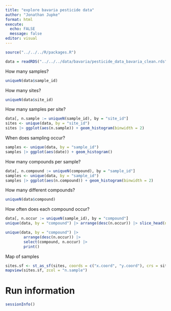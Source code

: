 ```yaml
---
title: "explore bavaria pesticide data"
author: "Jonathan Jupke"
format: html
execute: 
  echo: FALSE
  message: false
editor: visual
---
```


```r
source("../../../R/packages.R")
```

```r
data = readRDS("../../../data/bavaria/pesticide_data_bavaria_clean.rds")
```

How many samples?

```r
uniqueN(data$sample_id)
```

How many sites?

```r
uniqueN(data$site_id)
```

How many samples per site?

```r
data[, n.sample := uniqueN(sample_id), by = "site_id"]
sites <- unique(data, by = "site_id")
sites |> ggplot(aes(n.sample)) + geom_histogram(binwidth = 2)
```

When does sampling occur?

```r
samples <- unique(data, by = "sample_id")
samples |> ggplot(aes(date)) + geom_histogram()
```

How many compounds per sample?

```r
data[, n.compound := uniqueN(compound), by = "sample_id"]
samples <- unique(data, by = "sample_id")
samples |> ggplot(aes(n.compound)) + geom_histogram(binwidth = 2)
```

How many different compounds?

```r
uniqueN(data$compound)
```

How often does each compound occur?

```r
data[, n.occur := uniqueN(sample_id), by = "compound"]
unique(data, by = "compound") |> arrange(desc(n.occur)) |> slice_head(n = 20) |> ggplot(aes(n.occur, reorder(compound, n.occur, sum))) + geom_col()
```

```r
unique(data, by = "compound") |> 
        arrange(desc(n.occur)) |> 
        select(compound, n.occur) |> 
        print()
```

Map of samples

```r
sites.sf <- st_as_sf(sites, coords = c("x.coord", "y.coord"), crs = sites$epsg[1])
mapview(sites.sf, zcol = "n.sample")
```

# Run information

```r
sessionInfo()
```
